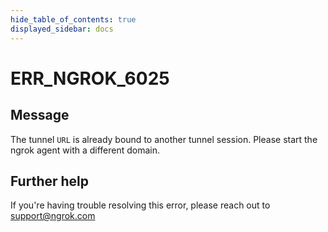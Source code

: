 ```yaml
---
hide_table_of_contents: true
displayed_sidebar: docs
---
```



# ERR_NGROK_6025

## Message

The tunnel `URL` is already bound to another tunnel session. Please start the ngrok agent with a different domain.

<ErrorDetails error="err_ngrok_6025" />

## Further help

If you're having trouble resolving this error, please reach out to [support@ngrok.com](mailto:support@ngrok.com?subject=Help%20with%20ERR_NGROK_6025)
